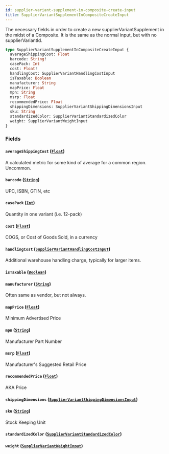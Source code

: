 ```yaml
---
id: supplier-variant-supplement-in-composite-create-input
title: SupplierVariantSupplementInCompositeCreateInput
---
```



The necessary fields in order to create a new supplierVariantSupplement in the midst of a Composite.
It is the same as the normal input, but with no supplierVariantId.


```graphql
type SupplierVariantSupplementInCompositeCreateInput {
  averageShippingCost: Float
  barcode: String!
  casePack: Int
  cost: Float!
  handlingCost: SupplierVariantHandlingCostInput
  isTaxable: Boolean
  manufacturer: String
  mapPrice: Float
  mpn: String
  msrp: Float
  recommendedPrice: Float
  shippingDimensions: SupplierVariantShippingDimensionsInput
  sku: String
  standardizedColor: SupplierVariantStandardizedColor
  weight: SupplierVariantWeightInput
}
```


### Fields

#### `averageShippingCost` ([`Float`](/developers/supplier-apis/supply-api/graphql/reference/scalars/float))

A calculated metric for some kind of average for a common region. Uncommon.


#### `barcode` ([`String`](/developers/supplier-apis/supply-api/graphql/reference/scalars/string))

UPC, ISBN, GTIN, etc


#### `casePack` ([`Int`](/developers/supplier-apis/supply-api/graphql/reference/scalars/int))

Quantity in one variant (i.e. 12-pack)


#### `cost` ([`Float`](/developers/supplier-apis/supply-api/graphql/reference/scalars/float))

COGS, or Cost of Goods Sold, in a currency


#### `handlingCost` ([`SupplierVariantHandlingCostInput`](/developers/supplier-apis/supply-api/graphql/reference/inputs/supplier-variant-handling-cost-input))

Additional warehouse handling charge, typically for larger items.


#### `isTaxable` ([`Boolean`](/developers/supplier-apis/supply-api/graphql/reference/scalars/boolean))




#### `manufacturer` ([`String`](/developers/supplier-apis/supply-api/graphql/reference/scalars/string))

Often same as vendor, but not always.


#### `mapPrice` ([`Float`](/developers/supplier-apis/supply-api/graphql/reference/scalars/float))

Minimum Advertised Price


#### `mpn` ([`String`](/developers/supplier-apis/supply-api/graphql/reference/scalars/string))

Manufacturer Part Number


#### `msrp` ([`Float`](/developers/supplier-apis/supply-api/graphql/reference/scalars/float))

Manufacturer's Suggested Retail Price


#### `recommendedPrice` ([`Float`](/developers/supplier-apis/supply-api/graphql/reference/scalars/float))

AKA Price


#### `shippingDimensions` ([`SupplierVariantShippingDimensionsInput`](/developers/supplier-apis/supply-api/graphql/reference/inputs/supplier-variant-shipping-dimensions-input))




#### `sku` ([`String`](/developers/supplier-apis/supply-api/graphql/reference/scalars/string))

Stock Keeping Unit


#### `standardizedColor` ([`SupplierVariantStandardizedColor`](/developers/supplier-apis/supply-api/graphql/reference/enums/supplier-variant-standardized-color))




#### `weight` ([`SupplierVariantWeightInput`](/developers/supplier-apis/supply-api/graphql/reference/inputs/supplier-variant-weight-input))







